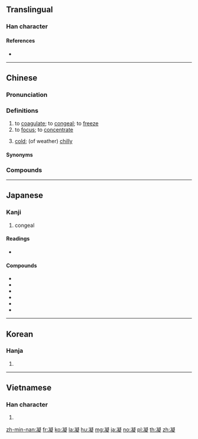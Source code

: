 ==Translingual==

===Han character===
{{Han char|rn=15|rad=冫|as=14|sn=16|four=37181|canj=IMPKO|ids=⿰冫疑}}

====References====
* {{Han ref|kx=0133.450|dkj=01720|dj=0298.270|hdz=10301.180|uh=51DD|ud=20957|bh=BEAE|bd=48814}}

----

==Chinese==
{{zh-forms|alt=冰,𣲝,𡷪,𠘥}}

===Pronunciation===
{{zh-pron
|m=níng
|c=jing4,king4
|h=pfs=pfs=nèn/khièn
|md=
|mn=gêng
|mn-t=ngang5/ngêng5/geng5
|mn-t_note=ngêng5 - literary; geng5 - vernacular
|w=
|mc=y
|oc=y
|cat=v
}}

===Definitions===
{{zh-hanzi}}

# to [[coagulate]]; to [[congeal]]; to [[freeze]]
# to [[focus]]; to [[concentrate]]
# {{lb|zh|Teochew}} [[cold]]; (of weather) [[chilly]]
#: {{zh-x|凝 死|very cold|tr=ngang5 si2|MN-T}}

====Synonyms====
{{zh-dial|冷}}

===Compounds===
{{zh-der|冷凝|冷凝劑|冷凝器|冷凝管|凝乳|凝佇|凝冱|凝凍|凝凝|凝咽|凝固|凝固劑|凝固點|凝妝|凝寒|凝思|凝想|凝態|凝慮|凝望|凝水石|凝滯|凝灰岩|凝然|凝目|凝眄|凝眸|凝睇|凝神|凝視|凝視點|凝結|凝結作用|凝結反應|凝網|凝練|凝聚|凝聚力|凝聽|凝脂|凝膠體|凝血因子|凝血現象|凝血障礙|凝重|凝鍊|凝集|凝雨|凝霜|凝霰|凝香|屏息凝氣|屏息凝視|屏氣凝神|抗凝血劑|混凝|混凝劑|混凝土|端凝|血液凝固|酸凝酪}}

----

==Japanese==

===Kanji===
{{ja-kanji|grade=c|rs=冫14}}

# congeal

====Readings====
* {{ja-readings|on=[[ぎょう]] (gyō)|kun=[[こる]] (koru), [[こらす]] (korasu)}}

====Compounds====
* {{ja-r|凝灰岩|ぎょうかいがん}}
* {{ja-r|凝結|ぎょうけつ}}
* {{ja-r|凝固|ぎょうこ}}
* {{ja-r|凝視|ぎょうし}}
* {{ja-r|凝集|ぎょうしゅう}}
* {{ja-r|凝然|ぎょうぜん}}

----

==Korean==

===Hanja===
{{ko-hanja|hangeul=응|rv=eung|mr=ŭng|y=ung}}

# {{defn|lang=ko|sort=冫14}}

----

==Vietnamese==

===Han character===
{{vi-hantu|[[ngưng]], [[ngừng]]|rs=冫14}}

# {{defn|lang=vi}}

[[zh-min-nan:凝]]
[[fr:凝]]
[[ko:凝]]
[[la:凝]]
[[hu:凝]]
[[mg:凝]]
[[ja:凝]]
[[no:凝]]
[[pl:凝]]
[[th:凝]]
[[zh:凝]]